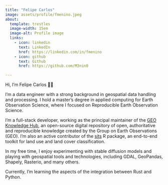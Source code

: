 ```yaml
---
title: "Felipe Carlos"
image: assets/profile/fmenino.jpeg
about:
  template: trestles
  image-width: 15em
  image-alt: Profile image
  links:
    - icon: linkedin
      text: LinkedIn
      href: https://linkedin.com/in/fmenino
    - icon: github
      text: Github
      href: https://github.com/M3nin0

---
```


:::{#hero-heading}

Hi, I'm Felipe Carlos 👋🏾

I'm a data engineer with a strong background in geospatial data handling and processing. I hold a master's degree in applied computing for Earth Observation Science, where I focused on Reproducible Earth Observation Science.

I'm a full-stack developer, working as the principal maintainer of the [GEO Knowledge Hub](https://github.com/e-sensing/sits), an open-source digital repository of open, authoritative and reproducible knowledge created by the Group on Earth Observations (GEO). I'm also an active contributor of the [sits](https://github.com/e-sensing/sits) R package, an end-to-end toolkit for land use and land cover classification.

In my free time, I enjoy experimenting with stable diffusion models and playing with geospatial tools and technologies, including GDAL, GeoPandas, Shapely, Rasterio, and many others. 

Currently, I'm learning the aspects of the integration between Rust and Python.

:::
